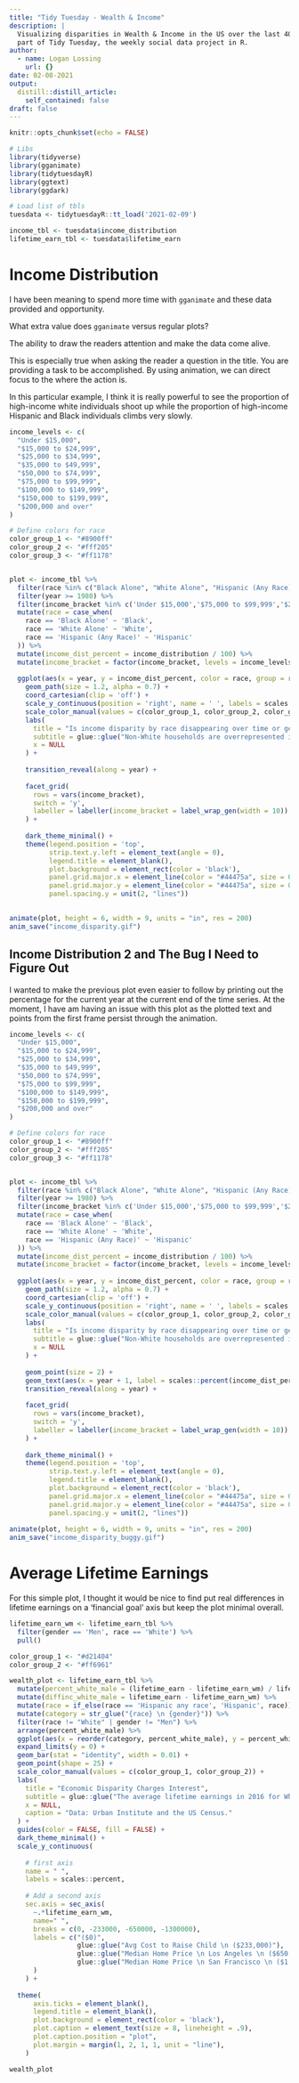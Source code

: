```yaml
---
title: "Tidy Tuesday - Wealth & Income"
description: |
  Visualizing disparities in Wealth & Income in the US over the last 40 years as
  part of Tidy Tuesday, the weekly social data project in R.
author:
  - name: Logan Lossing
    url: {}
date: 02-08-2021
output:
  distill::distill_article:
    self_contained: false
draft: false
---
```



```r
knitr::opts_chunk$set(echo = FALSE)

```


```r
# Libs
library(tidyverse)
library(gganimate)
library(tidytuesdayR)
library(ggtext)
library(ggdark)

# Load list of tbls
tuesdata <- tidytuesdayR::tt_load('2021-02-09')

income_tbl <- tuesdata$income_distribution
lifetime_earn_tbl <- tuesdata$lifetime_earn
```


# Income Distribution

I have been meaning to spend more time with `gganimate` and these data provided
and opportunity.

What extra value does `gganimate` versus regular plots?

The ability to draw the readers attention and make the data come alive.

This is especially true when asking the reader a question in the title. You are providing 
a task to be accomplished. By using animation, we can direct focus to the where the action is.

In this particular example, I think it is really powerful to see the proportion of 
high-income white individuals shoot up while the proportion of high-income Hispanic
and Black individuals climbs very slowly.


```r

income_levels <- c(
  "Under $15,000",
  "$15,000 to $24,999",
  "$25,000 to $34,999",
  "$35,000 to $49,999",
  "$50,000 to $74,999",
  "$75,000 to $99,999",
  "$100,000 to $149,999",
  "$150,000 to $199,999",
  "$200,000 and over"
)

# Define colors for race
color_group_1 <- "#8900ff"
color_group_2 <- "#fff205"
color_group_3 <- "#ff1178"


plot <- income_tbl %>% 
  filter(race %in% c("Black Alone", "White Alone", "Hispanic (Any Race)")) %>%
  filter(year >= 1980) %>%
  filter(income_bracket %in% c('Under $15,000','$75,000 to $99,999','$200,000 and over')) %>%
  mutate(race = case_when(
    race == 'Black Alone' ~ 'Black',
    race == 'White Alone' ~ 'White',
    race == 'Hispanic (Any Race)' ~ 'Hispanic'
  )) %>%
  mutate(income_dist_percent = income_distribution / 100) %>%
  mutate(income_bracket = factor(income_bracket, levels = income_levels)) %>%
  
  ggplot(aes(x = year, y = income_dist_percent, color = race, group = race)) +
    geom_path(size = 1.2, alpha = 0.7) +
    coord_cartesian(clip = 'off') +
    scale_y_continuous(position = 'right', name = ' ', labels = scales::percent) +
    scale_color_manual(values = c(color_group_1, color_group_2, color_group_3)) +
    labs(
      title = "Is income disparity by race disappearing over time or getting worse?",
      subtitle = glue::glue("Non-White households are overrepresented in lower income brackets and are not experiencing \n  similar increases in representation in higher income brackets as White households."),
      x = NULL
    ) +
  
    transition_reveal(along = year) +
    
    facet_grid(
      rows = vars(income_bracket), 
      switch = 'y', 
      labeller = labeller(income_bracket = label_wrap_gen(width = 10))
    ) +
    
    dark_theme_minimal() +
    theme(legend.position = 'top',
          strip.text.y.left = element_text(angle = 0),
          legend.title = element_blank(),
          plot.background = element_rect(color = 'black'),
          panel.grid.major.x = element_line(color = "#44475a", size = 0.3),
          panel.grid.major.y = element_line(color = "#44475a", size = 0.3),
          panel.spacing.y = unit(2, "lines"))
  

animate(plot, height = 6, width = 9, units = "in", res = 200)
anim_save("income_disparity.gif")

```

## Income Distribution 2 and The Bug I Need to Figure Out

I wanted to make the previous plot even easier to follow by printing out the
percentage for the current year at the current end of the time series. At the
moment, I have am having an issue with this plot as the plotted text and points
from the first frame persist through the animation.

```r

income_levels <- c(
  "Under $15,000",
  "$15,000 to $24,999",
  "$25,000 to $34,999",
  "$35,000 to $49,999",
  "$50,000 to $74,999",
  "$75,000 to $99,999",
  "$100,000 to $149,999",
  "$150,000 to $199,999",
  "$200,000 and over"
)

# Define colors for race
color_group_1 <- "#8900ff"
color_group_2 <- "#fff205"
color_group_3 <- "#ff1178"


plot <- income_tbl %>% 
  filter(race %in% c("Black Alone", "White Alone", "Hispanic (Any Race)")) %>%
  filter(year >= 1980) %>%
  filter(income_bracket %in% c('Under $15,000','$75,000 to $99,999','$200,000 and over')) %>%
  mutate(race = case_when(
    race == 'Black Alone' ~ 'Black',
    race == 'White Alone' ~ 'White',
    race == 'Hispanic (Any Race)' ~ 'Hispanic'
  )) %>%
  mutate(income_dist_percent = income_distribution / 100) %>%
  mutate(income_bracket = factor(income_bracket, levels = income_levels)) %>%
  
  ggplot(aes(x = year, y = income_dist_percent, color = race, group = race)) +
    geom_path(size = 1.2, alpha = 0.7) +
    coord_cartesian(clip = 'off') +
    scale_y_continuous(position = 'right', name = ' ', labels = scales::percent) +
    scale_color_manual(values = c(color_group_1, color_group_2, color_group_3)) +
    labs(
      title = "Is income disparity by race disappearing over time or getting worse?",
      subtitle = glue::glue("Non-White households are overrepresented in lower income brackets and are not experiencing \n  similar increases in representation in higher income brackets as White households."),
      x = NULL
    ) +
    
    geom_point(size = 2) + 
    geom_text(aes(x = year + 1, label = scales::percent(income_dist_percent, accuracy = 0.1)), hjust = 0) + 
    transition_reveal(along = year) +
    
    facet_grid(
      rows = vars(income_bracket), 
      switch = 'y', 
      labeller = labeller(income_bracket = label_wrap_gen(width = 10))
    ) +
    
    dark_theme_minimal() +
    theme(legend.position = 'top',
          strip.text.y.left = element_text(angle = 0),
          legend.title = element_blank(),
          plot.background = element_rect(color = 'black'),
          panel.grid.major.x = element_line(color = "#44475a", size = 0.3),
          panel.grid.major.y = element_line(color = "#44475a", size = 0.3),
          panel.spacing.y = unit(2, "lines"))
  
animate(plot, height = 6, width = 9, units = "in", res = 200)
anim_save("income_disparity_buggy.gif")

```

# Average Lifetime Earnings

For this simple plot, I thought it would be nice to find put 
real differences in lifetime earnings on a 'financial goal' axis
but keep the plot minimal overall. 

```r

lifetime_earn_wm <- lifetime_earn_tbl %>% 
  filter(gender == 'Men', race == 'White') %>%
  pull()

color_group_1 <- "#d21404"
color_group_2 <- "#ff6961"

wealth_plot <- lifetime_earn_tbl %>%
  mutate(percent_white_male = (lifetime_earn - lifetime_earn_wm) / lifetime_earn_wm ) %>%
  mutate(diffinc_white_male = lifetime_earn - lifetime_earn_wm) %>%
  mutate(race = if_else(race == 'Hispanic any race', 'Hispanic', race)) %>%
  mutate(category = str_glue("{race} \n {gender}")) %>%
  filter(race != "White" | gender != "Men") %>%
  arrange(percent_white_male) %>%
  ggplot(aes(x = reorder(category, percent_white_male), y = percent_white_male, color = gender)) +
  expand_limits(y = 0) +
  geom_bar(stat = "identity", width = 0.01) + 
  geom_point(shape = 25) +
  scale_color_manual(values = c(color_group_1, color_group_2)) +
  labs(
    title = "Economic Disparity Charges Interest",
    subtitle = glue::glue("The average lifetime earnings in 2016 for White Men was {scales::dollar(lifetime_earn_wm)}. \n By comparison, Women and BIPOC make significantly less...but by how much?"),
    x = NULL,
    caption = "Data: Urban Institute and the US Census."
  ) + 
  guides(color = FALSE, fill = FALSE) +
  dark_theme_minimal() +
  scale_y_continuous(
    
    # first axis
    name = " ",
    labels = scales::percent,
    
    # Add a second axis
    sec.axis = sec_axis(
      ~.*lifetime_earn_wm, 
      name=" ",
      breaks = c(0, -233000, -650000, -1300000), 
      labels = c("($0)", 
                 glue::glue("Avg Cost to Raise Child \n ($233,000)"), 
                 glue::glue("Median Home Price \n Los Angeles \n ($650,000)"),
                 glue::glue("Median Home Price \n San Francisco \n ($1,300,000)"))
      )
    ) + 
  
  theme(
      axis.ticks = element_blank(),
      legend.title = element_blank(),
      plot.background = element_rect(color = 'black'),
      plot.caption = element_text(size = 8, lineheight = .9),
      plot.caption.position = "plot",
      plot.margin = margin(1, 2, 1, 1, unit = "line"),
    ) 

wealth_plot
  

```

